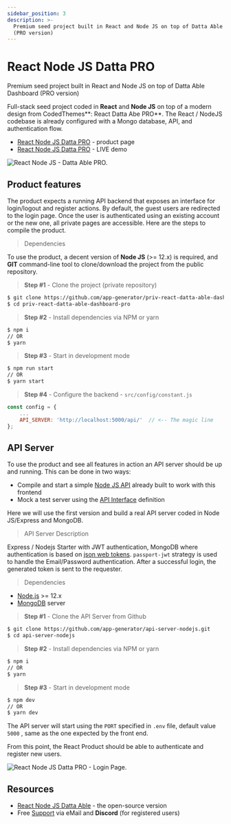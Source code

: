 ```yaml
---
sidebar_position: 3
description: >-
  Premium seed project built in React and Node JS on top of Datta Able Dashboard
  (PRO version)
---
```


# React Node JS Datta PRO

<SubHeading> Premium seed project built in React and Node JS on top of Datta Able Dashboard (PRO version) </SubHeading>

Full-stack seed project coded in **React** and **Node JS** on top of a modern design from CodedThemes\*\*: React Datta Abe PRO\*\*. The React / NodeJS codebase is already configured with a Mongo database, API, and authentication flow.

- [React Node JS Datta PRO](https://appseed.us/product/react-node-js-datta-able-pro) - product page
- [React Node JS Datta PRO](https://react-node-js-datta-able-pro.appseed-srv1.com/) - LIVE demo

![React Node JS - Datta Able PRO.](<../../../static/assets/react-firebase-datta-able-pro-screen-xs (2) (1) (1) (1) (1) (1) (1) (1) (1) (1) (1) (1) (1).jpg>)

## Product features

The product expects a running API backend that exposes an interface for login/logout and register actions. By default, the guest users are redirected to the login page. Once the user is authenticated using an existing account or the new one, all private pages are accessible. Here are the steps to compile the product.

> Dependencies

To use the product, a decent version of **Node JS** (>= 12.x) is required, and **GIT** command-line tool to clone/download the project from the public repository.

> **Step #1** - Clone the project (private repository)

```bash
$ git clone https://github.com/app-generator/priv-react-datta-able-dashboard-pro.git
$ cd priv-react-datta-able-dashboard-pro
```

> **Step #2** - Install dependencies via NPM or yarn

```bash
$ npm i
// OR
$ yarn
```

> **Step #3** - Start in development mode

```bash
$ npm run start
// OR
$ yarn start
```

> **Step #4** - Configure the backend - `src/config/constant.js`

```javascript
const config = {
    ...
    API_SERVER: 'http://localhost:5000/api/'  // <-- The magic line
};
```

## API Server

To use the product and see all features in action an API server should be up and running. This can be done in two ways:

- Compile and start a simple [Node JS API](https://github.com/app-generator/api-server-nodejs) already built to work with this frontend
- Mock a test server using the [API Interface](https://github.com/app-generator/api-server-nodejs/blob/master/media/api.postman_collection.json) definition

Here we will use the first version and build a real API server coded in Node JS/Express and MongoDB.

> API Server Description

Express / Nodejs Starter with JWT authentication, MongoDB where authentication is based on [json web tokens](https://jwt.io/). `passport-jwt` strategy is used to handle the Email/Password authentication. After a successful login, the generated token is sent to the requester.

> Dependencies

- [Node.js](https://nodejs.org/) >= 12.x
- [MongoDB](https://www.mongodb.com/) server

> **Step #1** - Clone the API Server from Github

```bash
$ git clone https://github.com/app-generator/api-server-nodejs.git
$ cd api-server-nodejs
```

> **Step #2** - Install dependencies via NPM or yarn

```bash
$ npm i
// OR
$ yarn
```

> **Step #3** - Start in development mode

```bash
$ npm dev
// OR
$ yarn dev
```

The API server will start using the `PORT` specified in `.env` file, default value `5000` , same as the one expected by the front end.

From this point, the React Product should be able to authenticate and register new users.

![React Node JS Datta PRO - Login Page.](../../../static/assets/react-node-js-datta-able-pro-login-xs.jpg)

## Resources

- [React Node JS Datta Able](https://appseed.us/product/react-node-js-datta-able) - the open-source version
- Free [Support](https://appseed.us/support) via eMail and **Discord** (for registered users)
